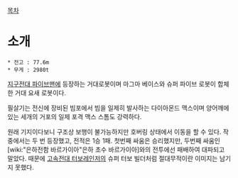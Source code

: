 [[목차]]
= 소개 =

 * 전고 : 77.6m
 * 무게 : 2980t

[[지구전대 파이브맨]]에 등장하는 거대로봇이며 마그마 베이스와 슈퍼 파이브 로봇이 합체한 거대 요새 로봇이다. 

필살기는 전신에 장비된 빔포에서 빔을 일제히 발사하는 다이아몬드 맥스이며 양어깨에 있는 세개의 거포의 일제 포격 맥스 스톰도 강력하다. 

원래 기지이다보니 구조상 보행이 불가능하지만 호버링 상태에서 이동을 할 수 있다. 작중에서는 두 번 등장했고, 전적은 1승 1패. 첫번째 싸움은 승리했지만, 두번째 싸움인 [wiki:"은하전함 바르가이아"은하 초수 바르가이아]와의 전투에선 패배하여 대파되고 말았다. 때문에 [[고속전대 터보레인저]]의 슈퍼 터보 빌더처럼 절대무적이란 이미지는 남기지 못했다. 

